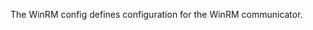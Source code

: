 <!-- Code generated from the comments of the WinRM struct in communicator/config.go; DO NOT EDIT MANUALLY -->

The WinRM config defines configuration for the WinRM communicator.

<!-- End of code generated from the comments of the WinRM struct in communicator/config.go; -->
